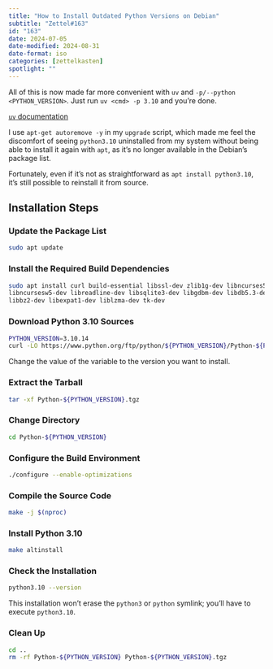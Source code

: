```yaml
---
title: "How to Install Outdated Python Versions on Debian"
subtitle: "Zettel#163"
id: "163"
date: 2024-07-05
date-modified: 2024-08-31
date-format: iso
categories: [zettelkasten]
spotlight: ""
---
```

::: {.callout-note}
All of this is now made far more convenient with `uv` and `-p/--python <PYTHON_VERSION>`.
Just run `uv <cmd> -p 3.10` and you're done.

[`uv` documentation](https://docs.astral.sh/uv/)
:::

I use `apt-get autoremove -y` in my `upgrade` script, which made me feel the discomfort of seeing `python3.10` uninstalled from my system without being able to install it again with `apt`, as it's no longer available in the Debian's package list.

Fortunately, even if it's not as straightforward as `apt install python3.10`, it's still possible to reinstall it from source.

## Installation Steps

### Update the Package List

```bash
sudo apt update
```

### Install the Required Build Dependencies

```bash
sudo apt install curl build-essential libssl-dev zlib1g-dev libncurses5-dev \
libncursesw5-dev libreadline-dev libsqlite3-dev libgdbm-dev libdb5.3-dev \
libbz2-dev libexpat1-dev liblzma-dev tk-dev
```

### Download Python 3.10 Sources

```bash
PYTHON_VERSION=3.10.14
curl -LO https://www.python.org/ftp/python/${PYTHON_VERSION}/Python-${PYTHON_VERSION}.tgz
```

Change the value of the variable to the version you want to install.

### Extract the Tarball

```bash
tar -xf Python-${PYTHON_VERSION}.tgz
```

### Change Directory

```bash
cd Python-${PYTHON_VERSION}
```

### Configure the Build Environment

```bash
./configure --enable-optimizations
```

### Compile the Source Code

```bash
make -j $(nproc)
```

### Install Python 3.10

```bash
make altinstall
```

### Check the Installation

```bash
python3.10 --version
```

This installation won't erase the `python3` or `python` symlink; you'll have to execute `python3.10`.

### Clean Up

```bash
cd ..
rm -rf Python-${PYTHON_VERSION} Python-${PYTHON_VERSION}.tgz
```
